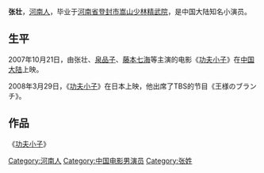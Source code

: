 {{Unreferenced|time=2014-07-07T07:20:56+00:00}}
'''张壮'''{{BD|1999年|7月5日|||catIdx=Z张}}，[[河南省|河南人]]，毕业于[[河南省|河南省]][[登封市|登封市]][[嵩山|嵩山]][[少林寺|少林精武院]]，是中国大陆知名小演员。

==生平==
2007年10月21日，由张壮、[[泉品子|泉品子]]、[[藤本七海|藤本七海]]等主演的电影《[[功夫小子_(2007年电影)|功夫小子]]》在[[中国大陆|中国大陆]]上映。

2008年3月29日，《[[功夫小子_(2007年电影)|功夫小子]]》在日本上映，他出席了TBS的节目《王様のブランチ》。

== 作品 ==
《[[功夫小子_(2007年电影)|功夫小子]]》

{{DEFAULTSORT:Zhang张壮}}
[[Category:河南人|Category:河南人]]
[[Category:中国电影男演员|Category:中国电影男演员]]
[[Category:张姓|Category:张姓]]